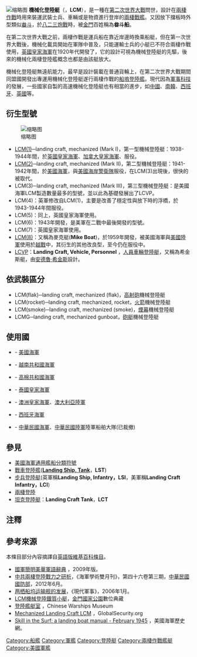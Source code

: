 {{Link style|time=2015-12-11T07:27:51+00:00}}
[[File:Higgins_LCM-3_at_Battleship_Cove,_Fall_River_MA.jpg|缩略图]]
'''機械化登陸艇'''（'''{{lang-en|Landing Craft Mechanized}}'''，'''LCM'''），是一種在[[第二次世界大戰|第二次世界大戰]]問世，設計在[[兩棲作戰|兩棲作戰]]時用來裝運武裝士兵、車輛或是物資進行登岸的[[兩棲戰艦|兩棲戰艦]]。又因放下擋板時外型類似[[畚箕_(農具)|畚斗]]，於[[八二三炮戰|八二三炮戰]]時，被[[金門|金門]]百姓稱為'''畚斗船'''。

在第二次世界大戰之前，兩棲作戰是運兵船在靠近岸邊時換乘船艇，但在第一次世界大戰後，機械化載具開始在軍隊中普及，只能運輸士兵的小艇已不符合兩棲作戰使用，[[英國皇家海軍|英國皇家海軍]]在1920年代開發了{{link-en|機動登陸艇|Motor landing craft}}，它的設計可視為機械登陸艇的先驅，後來的機械化兩棲登陸艦概念也都是由該艇放大。

機械化登陸艇無遠航能力，最早是設計裝載在普通貨輪上，在第二次世界大戰期間同盟國開發出專運用機械化登陸艇遂行兩棲作戰的[[船塢登陸艦|船塢登陸艦]]。現代因為[[軍事科技|軍事科技]]的發展，一些國家自製的高速機械化登陸艇也有相當的進步，如[[中華人民共和國|中國]]、[[南韓|南韓]]、[[西班牙|西班牙]]、[[英國|英國]]等。

== 衍生型號 ==
[[File:The_Royal_Navy_during_the_Second_World_War-_the_Dieppe_Raid,_August_1942_A11228.jpg|缩略图]]
*[[:en:LCM_1|LCM(1)]]─landing craft, mechanized (Mark I)，第一型機械登陸艇：1938-1944年間，於[[英國皇家海軍|英國皇家海軍]]、[[加拿大皇家海軍|加拿大皇家海軍]]、{{tsl|en|Royal Indian Navy|印度皇家海軍}}服役。
*[[:en:LCM_(2)|LCM(2)]]─landing craft, mechanized (Mark II)，第二型機械登陸艇：1941-1942年間，於[[美國海軍|美國海軍]]，與[[美國海岸警衛隊|美國海岸警衛隊]]服役，在LCM(3)出現後，很快的被取代。
*LCM(3)─landing craft, mechanized (Mark III)，第三型機械登陸艇：是美國海軍LCM製造數量最多的型號，並以此為基礎發展出了LCVP。
*LCM(4)：英軍修改自LCM(1)，主要是改善了穩定性與放下時的浮橋，於1943-1944年間服役。
*LCM(5)：同上，英國皇家海軍使用。
*LCM(6)：1943年開發，是美軍在二戰中最後開發的型號。
*LCM(7)：英國皇家海軍使用。
*[[:en:LCM-8|LCM(8)]]：又稱為麥克艇('''Mike Boat''')，於1959年開發，被美國海軍與[[美國陸軍|美國陸軍]]使用於[[越戰|越戰]]中，其衍生的其他改良型，至今仍在服役中。
*[[:en:LCVP|LCVP]]：'''Landing Craft, Vehicle, Personnel''' ，[[坦克登陸艇|人員車輛登陸艇]]，又稱為希金斯艇，由[[:en:Andrew_Higgins|安德魯·希金斯]]設計。

== 依武裝區分 ==
*LCM(flak)─landing craft, mechanized (flak)，[[高射砲|高射砲]]機械登陸艇
*LCM(rocket)─landing craft, mechanized, rocket，[[火箭|火箭]]機械登陸艇
*LCM(smoke)─landing craft, mechanized (smoke)，[[煙幕|煙幕]]機械登陸艇
*LCMG─landing craft, mechanized gunboat，[[巡邏艦|砲艇]]機械登陸艇

== 使用國 ==
*{{USA}} - [[美國海軍|美國海軍]]
*{{flag|South Vietnam}} - [[越南共和國海軍|越南共和國海軍]]
*{{flag|高棉共和國}} - [[:en:Khmer_National_Navy|高棉共和國海軍]]
*{{THA}} - [[:en:Royal_Thai_Navy|泰國皇家海軍]]
*{{AUS}} - [[澳洲皇家海軍|澳洲皇家海軍]]、[[澳大利亞陸軍|澳大利亞陸軍]]
*{{SPA}} - [[西班牙海軍|西班牙海軍]]
*{{ROC-TW}} - [[中華民國海軍|中華民國海軍]]、[[中華民國陸軍|中華民國陸軍]]陸軍船舶大隊(已裁撤)

== 參見 ==
*[[美國海軍通用艦船分類符號|美國海軍通用艦船分類符號]]
*[[戰車登陸艦|戰車登陸艦]]([[:en:Landing_Ship,_Tank|'''Landing Ship, Tank''']]，'''LST''')
*[[步兵登陸艇|步兵登陸艇]](英軍稱'''Landing Ship, Infantry，LSI'''，美軍稱'''Landing Craft Infantry，LCI''')
*[[兩棲登陸|兩棲登陸]]
*[[坦克登陸艇|坦克登陸艇]]：'''Landing Craft Tank'''，'''LCT'''

== 注釋 ==
{{reflist}}
== 參考來源 ==
{{Commons category|Landing craft mechanized}}
本條目部分內容摘譯自[[:en:Landing_Craft_Mechanized|英語版維基百科條目]]。

*[http://www.mnd.gov.tw/glossary2009.pdf 國軍簡明美華軍語辭典] {{Wayback|url=http://www.mnd.gov.tw/glossary2009.pdf |date=20131024060259 }}，2009年版。{{zh-tw}}
*[https://web.archive.org/web/20131024060252/http://www.mnd.gov.tw/Upload/201206/5-%E4%B8%AD%E5%85%B1%E5%85%A9%E6%A3%B2%E7%99%BB%E9%99%B8%E6%88%B0%E5%8A%9B%E4%B9%8B%E7%A0%94%E6%9E%90.pdf 中共兩棲登陸戰力之研析]，《海軍學術雙月刊》，第四十六卷第三期，[[中華民國國防部|中華民國國防部]]，2012年6月。{{zh-tw}}
*[http://home.cetin.net.cn/storage/journal/xdjs/2006/2006-01-16-211-1.pdf 两栖船坞运输舰的发展]{{dead link|date=2018年3月 |bot=InternetArchiveBot |fix-attempted=yes }}，《現代軍事》，2006年1月。{{zh-cn}}
*[https://web.archive.org/web/20131021082742/http://digital-kinmen.kmnp.gov.tw/files/806-1000-3720,c401-1.php LCM機械登陸鐵質小艇]，[[金門國家公園|金門國家公園]]數位典藏{{zh-tw}}
*[http://60-250-180-26.hinet-ip.hinet.net/taiwan/tw3.html 登陸艦艇室] {{Wayback|url=http://60-250-180-26.hinet-ip.hinet.net/taiwan/tw3.html |date=20190608222006 }}，Chinese Warships Museum{{zh-tw}}
*[http://www.globalsecurity.org/military/systems/ship/lc.htm Mechanized Landing Craft LCM] {{Wayback|url=http://www.globalsecurity.org/military/systems/ship/lc.htm |date=20210212040133 }}，GlobalSecurity.org {{en}}
*[http://www.history.navy.mil/library/online/surfskill.htm Skill in the Surf: a landing boat manual - February 1945] {{Wayback|url=http://www.history.navy.mil/library/online/surfskill.htm |date=20150113021247 }}，美國海軍歷史網。{{en}}
{{19世纪和20世纪作战舰只类型}}

[[Category:船艦|Category:船艦]]
[[Category:軍艦|Category:軍艦]]
[[Category:登陸艇|Category:登陸艇]]
[[Category:兩棲作戰艦艇|Category:兩棲作戰艦艇]]
[[Category:美國軍艦|Category:美國軍艦]]